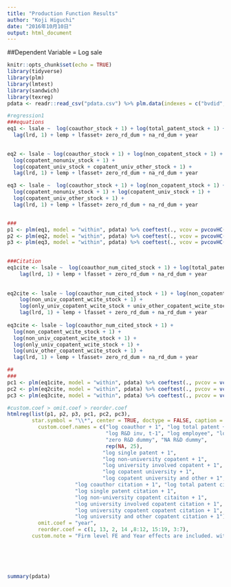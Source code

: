 ```yaml
---
title: "Production Function Results"
author: "Koji Higuchi"
date: "2016年10月10日"
output: html_document
---
```


##Dependent Variable = Log sale  
```r
knitr::opts_chunk$set(echo = TRUE)
library(tidyverse)
library(plm)
library(lmtest)
library(sandwich)
library(texreg)
pdata <- readr::read_csv("pdata.csv") %>% plm.data(indexes = c("bvdid", "year"))
```


```r
#regression1
###equations
eq1 <- lsale ~  log(coauthor_stock + 1) + log(total_patent_stock + 1) + 
  lag(lrd, 1) + lemp + lfasset+ zero_rd_dum + na_rd_dum + year

  
eq2 <- lsale ~ log(coauthor_stock + 1) + log(non_copatent_stock + 1) + 
  log(copatent_nonuniv_stock + 1) +
  log(copatent_univ_stock + copatent_univ_other_stock + 1) +
  lag(lrd, 1) + lemp + lfasset+ zero_rd_dum + na_rd_dum + year

eq3 <- lsale ~  log(coauthor_stock + 1) + log(non_copatent_stock + 1) +
  log(copatent_nonuniv_stock + 1) + log(copatent_univ_stock + 1) +
  log(copatent_univ_other_stock + 1) +
  lag(lrd, 1) + lemp + lfasset+ zero_rd_dum + na_rd_dum + year


###
p1 <- plm(eq1, model = "within", pdata) %>% coeftest(., vcov = pvcovHC(.))
p2 <- plm(eq2, model = "within", pdata) %>% coeftest(., vcov = pvcovHC(.))
p3 <- plm(eq3, model = "within", pdata) %>% coeftest(., vcov = pvcovHC(.))

  
###Citation
eq1cite <- lsale ~  log(coauthor_num_cited_stock + 1) + log(total_patent_wcite_stock + 1) + 
    lag(lrd, 1) + lemp + lfasset + zero_rd_dum + na_rd_dum + year 
  
  
eq2cite <- lsale ~ log(coauthor_num_cited_stock + 1) + log(non_copatent_wcite_stock + 1) + 
    log(non_univ_copatent_wcite_stock + 1) +
    log(only_univ_copatent_wcite_stock + univ_other_copatent_wcite_stock + 1) +
    lag(lrd, 1) + lemp + lfasset + zero_rd_dum + na_rd_dum + year
  
eq3cite <- lsale ~ log(coauthor_num_cited_stock + 1) +
  log(non_copatent_wcite_stock + 1) + 
  log(non_univ_copatent_wcite_stock + 1) +
  log(only_univ_copatent_wcite_stock + 1) +
  log(univ_other_copatent_wcite_stock + 1) +
  lag(lrd, 1) + lemp + lfasset+ zero_rd_dum + na_rd_dum + year

##
###
pc1 <- plm(eq1cite, model = "within", pdata) %>% coeftest(., pvcov = vcovHC(.))
pc2 <- plm(eq2cite, model = "within", pdata) %>% coeftest(., pvcov = vcovHC(.))
pc3 <- plm(eq3cite, model = "within", pdata) %>% coeftest(., pvcov = vcovHC(.))

```


```r
#custom.coef > omit.coef > reorder.coef
htmlreg(list(p1, p2, p3, pc1, pc2, pc3),
        star.symbol = "\\*", center = TRUE, doctype = FALSE, caption = "",
          custom.coef.names = c("log coauthor + 1", "log total patent + 1",
                                "log R&D inv, t-1", "log employee", "log fixed asset",
                                "zero R&D dummy", "NA R&D dummy",
                                rep(NA, 25),
                               "log single patent + 1",
                               "log non-university copatent + 1",
                               "log university involved copatent + 1",
                               "log copatent university + 1",
                               "log copatent university and other + 1",
                      "log coauthor citation + 1", "log total patent citation + 1",
                      "log single patent citation + 1",
                      "log non-university copatent citaiton + 1",
                      "log university involved copatent citation + 1",
                      "log university copatent copatent citation + 1",
                      "log university and other copatent citation + 1"),
          omit.coef = "year",
          reorder.coef = c(1, 13, 2, 14 ,8:12, 15:19, 3:7),
        custom.note = "Firm level FE and Year effects are included. with robust se.  N = 14628,  Rsq; 0.51, 0.51, 0.51, 0.53, 0.53, 0.53")
```

<br>
<br>
<br>


```r
summary(pdata)
```

